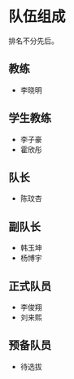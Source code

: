 
# 队伍组成

<Callout type="info" emoji="ℹ️">
    排名不分先后。
</Callout>

## 教练
- 李晓明

## 学生教练
- 李子豪
- 霍欣彤

## 队长
- 陈玟杏

## 副队长
- 韩玉坤
- 杨博宇

## 正式队员
- 李俊翔
- 刘来熙

## 预备队员
- 待选拔